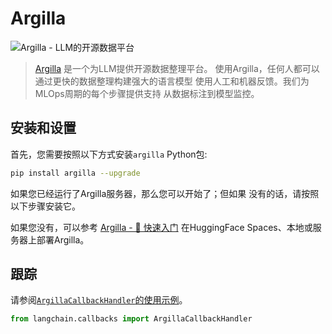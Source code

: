 # Argilla

![Argilla - LLM的开源数据平台](https://argilla.io/og.png)

>[Argilla](https://argilla.io/) 是一个为LLM提供开源数据整理平台。
> 使用Argilla，任何人都可以通过更快的数据整理构建强大的语言模型
> 使用人工和机器反馈。我们为MLOps周期的每个步骤提供支持
> 从数据标注到模型监控。

## 安装和设置

首先，您需要按照以下方式安装`argilla` Python包:

```bash
pip install argilla --upgrade
```

如果您已经运行了Argilla服务器，那么您可以开始了；但如果
没有的话，请按照以下步骤安装它。

如果您没有，可以参考 [Argilla - 🚀 快速入门](https://docs.argilla.io/en/latest/getting_started/quickstart.html#Running-Argilla-Quickstart) 在HuggingFace Spaces、本地或服务器上部署Argilla。

## 跟踪

请参阅[`ArgillaCallbackHandler`的使用示例](/docs/modules/callbacks/integrations/argilla.html)。

```python
from langchain.callbacks import ArgillaCallbackHandler
```
